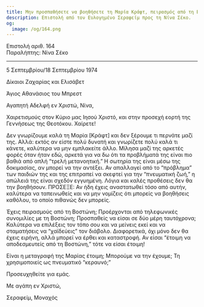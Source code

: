 ```yaml
---
title: Μην προσπαθήσετε να βοηθήσετε τη Μαρία Κράφτ, πειρασμός από τη Βοστώνη
description: Επιστολή από τον Ευλογημένο Σεραφείμ προς τη Νίνα Σέκο.
og:
  image: /og/164.png
---
```


<div style={{textAlign:'right', fontFamily:'monospace'}}>Επιστολή αριθ. 164</div>
<div style={{textAlign:'left', fontFamily:'monospace'}}>Παραλήπτης: Νίνα Σέκο</div>

---

5 Σεπτεμβρίου/18 Σεπτεμβρίου 1974

Δίκαιοι Ζαχαρίας και Ελισάβετ

Άγιος Αθανάσιος του Μπρεστ

Αγαπητή Αδελφή εν Χριστώ, Νίνα,

Χαιρετισμούς στον Κύριο μας Ιησού Χριστό, και στην προσεχή εορτή της Γεννήσεως της Θεοτόκου. Χαίρετε!

Δεν γνωρίζουμε καλά τη Μαρία [Κράφτ] και δεν ξέρουμε τι περνάτε μαζί της. Αλλά: εκτός αν είστε πολύ δυνατή και γνωρίζετε πολύ καλά τι κάνετε, καλύτερα να μην εμπλακείτε άλλο. Μίλησα μαζί της αρκετές φορές όταν ήταν εδώ, αρκετά για να δω ότι τα προβλήματά της είναι πιο βαθιά από απλή “τρελή μετανοητική.” Η σωτηρία της είναι μέσω της δοκιμασίας, αν μπορεί να την αντέξει. Αν απαλλαγεί από το “πρόβλημα” των παιδιών της και της επιτραπεί να σκεφτεί για την “πνευματική ζωή,” η απώλειά της είναι σχεδόν εγγυημένη. Λόγια και καλές προθέσεις δεν θα την βοηθήσουν. ΠΡΟΣΕΞΕ: Αν ήδη έχεις αναστατωθεί τόσο από αυτήν, καλύτερα να ταπεινωθείς και να μην νομίζεις ότι μπορείς να βοηθήσεις καθόλου, το οποίο πιθανώς δεν μπορείς.

Έχεις πειρασμούς από τη Βοστώνη; Προέρχονται από τηλεφωνικές συνομιλίες με τη Βοστώνη; Προσπαθείς να είσαι σε δύο μέρη ταυτόχρονα; Καλύτερα να επιλέξεις τον τόπο σου και να μείνεις εκεί και να σταματήσεις να “χαϊδεύεις” τον διάβολο. Διαφορετικά, όχι μόνο δεν θα έχεις ειρήνη, αλλά μπορεί να έρθει και καταστροφή. Αν είσαι “έτοιμη να αποδεσμευτείς από τη Βοστώνη,” τότε να είσαι έτοιμη!

Είναι η μεταγραφή της Μαρίας έτοιμη; Μπορούμε να την έχουμε; Τη χρησιμοποιείς ως πνευματικό “κεραυνό;”

Προσευχηθείτε για εμάς.

Με αγάπη εν Χριστώ,

Σεραφείμ, Μοναχός
